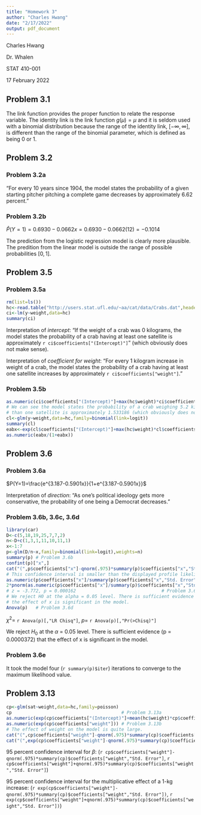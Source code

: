 ```yaml
---
title: "Homework 3"
author: "Charles Hwang"
date: "2/17/2022"
output: pdf_document
---
```

Charles Hwang

Dr. Whalen

STAT 410-001

17 February 2022

## Problem 3.1

The link function provides the proper function to relate the response variable. The identity link is the link function $g(\mu)=\mu$ and it is seldom used with a binomial distribution because the range of the identity link, $[-\infty,\infty]$, is different than the range of the binomial parameter, which is defined as being 0 or 1.

## Problem 3.2

### Problem 3.2a

"For every 10 years since 1904, the model states the probability of a given starting pitcher pitching a complete game decreases by approximately 6.62 percent."

### Problem 3.2b

$\hat{P}(Y=1)=0.6930-0.0662x=0.6930-0.0662(12)=-0.1014$

The prediction from the logistic regression model is clearly more plausible. The predition from the linear model is outside the range of possible probabilities $[0,1]$.

## Problem 3.5

### Problem 3.5a

```r
rm(list=ls())
hc<-read.table("http://users.stat.ufl.edu/~aa/cat/data/Crabs.dat",header=TRUE)
ci<-lm(y~weight,data=hc)
summary(ci)
```

Interpretation of *intercept*: "If the weight of a crab was 0 kilograms, the model states the probability of a crab having at least one satellite is approximately `r ci$coefficients["(Intercept)"]`" (which obviously does not make sense).

Interpretation of *coefficient for weight*: "For every 1 kilogram increase in weight of a crab, the model states the probability of a crab having at least one satellite increases by approximately `r ci$coefficients["weight"]`."

### Problem 3.5b

```r
as.numeric(ci$coefficients["(Intercept)"]+max(hc$weight)*ci$coefficients["weight"])
# We can see the model states the probability of a crab weighing 5.2 kilograms to have more
# than one satellite is approximately 1.533186 (which obviously does not make sense).
cl<-glm(y~weight,data=hc,family=binomial(link=logit))
summary(cl)
eabx<-exp(cl$coefficients["(Intercept)"]+max(hc$weight)*cl$coefficients["weight"])
as.numeric(eabx/(1+eabx))
```

## Problem 3.6

### Problem 3.6a

$P(Y=1)=\frac{e^{3.187-0.5901x}}{1+e^{3.187-0.5901x}}$

Interpretation of *direction*: "As one's political ideology gets more conservative, the probability of one being a Democrat decreases."

### Problem 3.6b, 3.6c, 3.6d

```r
library(car)
D<-c(5,18,19,25,7,7,2)
n<-D+c(1,3,1,11,10,11,1)
x<-1:7
p<-glm(D/n~x,family=binomial(link=logit),weights=n)
summary(p) # Problem 3.6b
confint(p)["x",]
cat("(",p$coefficients["x"]-qnorm(.975)*summary(p)$coefficients["x","Std. Error"],", ",p$coefficients["x"]+qnorm(.975)*summary(p)$coefficients["x","Std. Error"],")",sep="")
# This confidence interval is smaller than the displayed profile likelihood interval.
as.numeric(p$coefficients["x"]/summary(p)$coefficients["x","Std. Error"])
2*pnorm(as.numeric(p$coefficients["x"]/summary(p)$coefficients["x","Std. Error"]))
# z = -3.772, p = 0.000162                                # Problem 3.6c
# We reject H0 at the alpha = 0.05 level. There is sufficient evidence (p = 0.000162) that
# the effect of x is significant in the model.
Anova(p)   # Problem 3.6d
```

$\chi^2=$ `r Anova(p)[,"LR Chisq"]`, $p=$ `r Anova(p)[,"Pr(>Chisq)"]`

We reject $H_0$ at the $\alpha$ = 0.05 level. There is sufficient evidence (p = 0.0000372) that the effect of x is significant in the model.

### Problem 3.6e

It took the model four (`r summary(p)$iter`) iterations to converge to the maximum likelihood value.

## Problem 3.13

```r
cp<-glm(sat~weight,data=hc,family=poisson)
cp                                         # Problem 3.13a
as.numeric(exp(cp$coefficients["(Intercept)"]+mean(hc$weight)*cp$coefficients["weight"]))
as.numeric(exp(cp$coefficients["weight"])) # Problem 3.13b
# The effect of weight on the model is quite large.
cat("(",cp$coefficients["weight"]-qnorm(.975)*summary(cp)$coefficients["weight","Std. Error"],", ",cp$coefficients["weight"]+qnorm(.975)*summary(cp)$coefficients["weight","Std. Error"],")",sep="")
cat("(",exp(cp$coefficients["weight"]-qnorm(.975)*summary(cp)$coefficients["weight","Std. Error"]),", ",exp(cp$coefficients["weight"]+qnorm(.975)*summary(cp)$coefficients["weight","Std. Error"]),")",sep="")
```

95 percent confidence interval for $\beta$: (`r cp$coefficients["weight"]-qnorm(.975)*summary(cp)$coefficients["weight","Std. Error"]`, `r cp$coefficients["weight"]+qnorm(.975)*summary(cp)$coefficients["weight","Std. Error"]`)

95 percent confidence interval for the multiplicative effect of a 1-kg increase: (`r exp(cp$coefficients["weight"]-qnorm(.975)*summary(cp)$coefficients["weight","Std. Error"])`, `r exp(cp$coefficients["weight"]+qnorm(.975)*summary(cp)$coefficients["weight","Std. Error"])`)